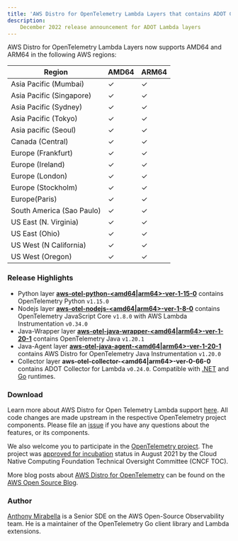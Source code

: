 ```yaml
---
title: 'AWS Distro for OpenTelemetry Lambda Layers that contains ADOT Collector v0.24.0 are now available'
description:
    December 2022 release announcement for ADOT Lambda layers
---
```



<SectionSeparator />

AWS Distro for OpenTelemetry Lambda Layers now supports AMD64 and ARM64 in the following AWS regions:

|Region                   | AMD64 | ARM64 |
|-------------------------|-------|-------|
|Asia Pacific (Mumbai)    |  ✓    |  ✓    |
|Asia Pacific (Singapore) |  ✓    |  ✓    |
|Asia Pacific (Sydney)    |  ✓    |  ✓    |
|Asia Pacific (Tokyo)     |  ✓    |  ✓    |
|Asia pacific (Seoul)     |  ✓    |  ✓    |
|Canada (Central)         |  ✓    |  ✓    |
|Europe (Frankfurt)       |  ✓    |  ✓    |
|Europe (Ireland)         |  ✓    |  ✓    |
|Europe (London)          |  ✓    |  ✓    |
|Europe (Stockholm)       |  ✓    |  ✓    |
|Europe(Paris)            |  ✓    |  ✓    |
|South America (Sao Paulo)|  ✓    |  ✓    |
|US East (N. Virginia)    |  ✓    |  ✓    |
|US East (Ohio)           |  ✓    |  ✓    |
|US West (N California)   |  ✓    |  ✓    |
|US West (Oregon)         |  ✓    |  ✓    |

<SectionSeparator />

### Release Highlights

- Python layer [**aws-otel-python-<amd64|arm64>-ver-1-15-0**](https://aws-otel.github.io/docs/getting-started/lambda/lambda-python) contains OpenTelemetry Python `v1.15.0`
- Nodejs layer [**aws-otel-nodejs-<amd64|arm64>-ver-1-8-0**](https://aws-otel.github.io/docs/getting-started/lambda/lambda-js) contains OpenTelemetry JavaScript Core `v1.8.0` with AWS Lambda Instrumentation `v0.34.0`
- Java-Wrapper layer [**aws-otel-java-wrapper-<amd64|arm64>-ver-1-20-1**](https://aws-otel.github.io/docs/getting-started/lambda/lambda-java) contains OpenTelemetry Java `v1.20.1`
- Java-Agent layer [**aws-otel-java-agent-<amd64|arm64>-ver-1-20-1**](https://aws-otel.github.io/docs/getting-started/lambda/lambda-java-auto-instr) contains AWS Distro for OpenTelemetry Java Instrumentation `v1.20.0`
- Collector layer **aws-otel-collector-<amd64|arm64>-ver-0-66-0** contains ADOT Collector for Lambda `v0.24.0`. Compatible with [.NET](https://aws-otel.github.io/docs/getting-started/lambda/lambda-dotnet) and [Go](https://aws-otel.github.io/docs/getting-started/lambda/lambda-go) runtimes.

### Download

Learn more about AWS Distro for Open Telemetry Lambda support [here](https://aws-otel.github.io/docs/getting-started/lambda). All code changes are made upstream in the respective OpenTelemetry project components. Please file an [issue](https://github.com/aws-observability/aws-otel-community/issues) if you have any questions about the features, or its components.

We also welcome you to participate in the [OpenTelemetry project](https://github.com/open-telemetry). The project was [approved for incubation](https://www.cncf.io/blog/2021/08/26/opentelemetry-becomes-a-cncf-incubating-project/) status in August 2021 by the Cloud Native Computing Foundation Technical Oversight Committee (CNCF TOC).

More blog posts about
[AWS Distro for OpenTelemetry](https://aws.amazon.com/blogs/opensource/category/management-tools/aws-distro-for-opentelemetry/) can be found on the
[AWS Open Source Blog](https://aws.amazon.com/blogs/opensource/category/management-tools/aws-distro-for-opentelemetry/).


### Author

[Anthony Mirabella](https://github.com/Aneurysm9) is a Senior SDE on the AWS Open-Source Observability team.  He is a maintainer of the OpenTelemetry Go client library and Lambda extensions.
